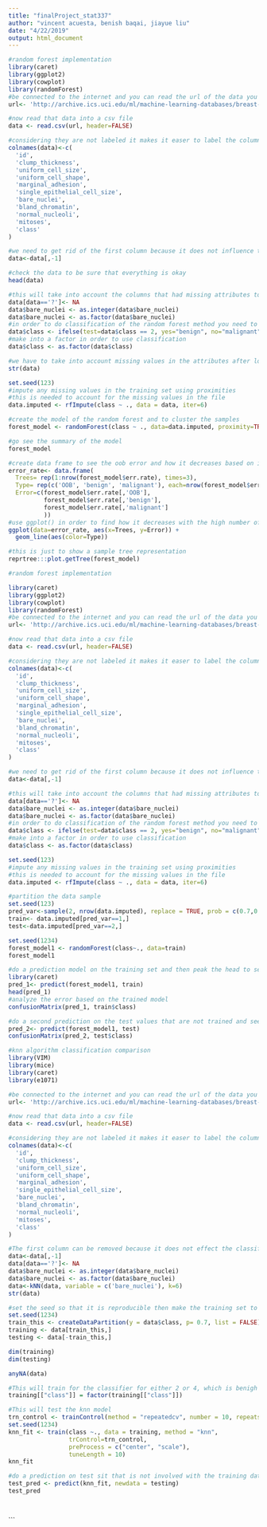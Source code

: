 ```yaml
---
title: "finalProject_stat337"
author: "vincent acuesta, benish baqai, jiayue liu"
date: "4/22/2019"
output: html_document
---
```


```r
#random forest implementation
library(caret)
library(ggplot2)
library(cowplot)
library(randomForest)
#be connected to the internet and you can read the url of the data you need 
url<- 'http://archive.ics.uci.edu/ml/machine-learning-databases/breast-cancer-wisconsin/breast-cancer-wisconsin.data'

#now read that data into a csv file
data <- read.csv(url, header=FALSE)

#considering they are not labeled it makes it easer to label the columns
colnames(data)<-c(
  'id',
  'clump_thickness',
  'uniform_cell_size',
  'uniform_cell_shape',
  'marginal_adhesion',
  'single_epithelial_cell_size',
  'bare_nuclei',
  'bland_chromatin',
  'normal_nucleoli',
  'mitoses',
  'class'
)

#we need to get rid of the first column because it does not influence the classification of the test sample, it is just the identification of each instance 
data<-data[,-1]

#check the data to be sure that everything is okay
head(data)

#this will take into account the columns that had missing attributes to begin with 
data[data=='?']<- NA
data$bare_nuclei <- as.integer(data$bare_nuclei)
data$bare_nuclei <- as.factor(data$bare_nuclei)
#in order to do classification of the random forest method you need to make a factor out of the classification because you need to denote that it is either malignant or benign
data$class <- ifelse(test=data$class == 2, yes="benign", no="malignant")
#make into a factor in order to use classification
data$class <- as.factor(data$class) 

#we have to take into account missing values in the attributes after looking at the missing attributes in the data file, it says that there are 8 missing values that are denoted by a '?' to take into account
str(data)

set.seed(123)
#impute any missing values in the training set using proximities
#this is needed to account for the missing values in the file
data.imputed <- rfImpute(class ~ ., data = data, iter=6)

#create the model of the random forest and to cluster the samples 
forest_model <- randomForest(class ~ ., data=data.imputed, proximity=TRUE)

#go see the summary of the model
forest_model

#create data frame to see the oob error and how it decreases based on increasing the amount of decision trees involved
error_rate<- data.frame(
  Trees= rep(1:nrow(forest_model$err.rate), times=3),
  Type= rep(c('OOB', 'benign', 'malignant'), each=nrow(forest_model$err.rate)),
  Error=c(forest_model$err.rate[,'OOB'],
          forest_model$err.rate[,'benign'],
          forest_model$err.rate[,'malignant']
          ))
#use ggplot() in order to find how it decreases with the high number of decision trees involved in the forest
ggplot(data=error_rate, aes(x=Trees, y=Error)) +
  geom_line(aes(color=Type))

#this is just to show a sample tree representation
reprtree:::plot.getTree(forest_model)


```



```r

#random forest implementation

library(caret)
library(ggplot2)
library(cowplot)
library(randomForest)
#be connected to the internet and you can read the url of the data you need 
url<- 'http://archive.ics.uci.edu/ml/machine-learning-databases/breast-cancer-wisconsin/breast-cancer-wisconsin.data'

#now read that data into a csv file
data <- read.csv(url, header=FALSE)

#considering they are not labeled it makes it easer to label the columns
colnames(data)<-c(
  'id',
  'clump_thickness',
  'uniform_cell_size',
  'uniform_cell_shape',
  'marginal_adhesion',
  'single_epithelial_cell_size',
  'bare_nuclei',
  'bland_chromatin',
  'normal_nucleoli',
  'mitoses',
  'class'
)

#we need to get rid of the first column because it does not influence the classification of the test sample, it is just the identification of each instance 
data<-data[,-1]

#this will take into account the columns that had missing attributes to begin with 
data[data=='?']<- NA
data$bare_nuclei <- as.integer(data$bare_nuclei)
data$bare_nuclei <- as.factor(data$bare_nuclei)
#in order to do classification of the random forest method you need to make a factor out of the classification because you need to denote that it is either malignant or benign
data$class <- ifelse(test=data$class == 2, yes="benign", no="malignant")
#make into a factor in order to use classification
data$class <- as.factor(data$class) 

set.seed(123)
#impute any missing values in the training set using proximities
#this is needed to account for the missing values in the file
data.imputed <- rfImpute(class ~ ., data = data, iter=6)

#partition the data sample
set.seed(123)
pred_var<-sample(2, nrow(data.imputed), replace = TRUE, prob = c(0.7,0.3))
train<- data.imputed[pred_var==1,]
test<-data.imputed[pred_var==2,]

set.seed(1234)
forest_model1 <- randomForest(class~., data=train)
forest_model1

#do a prediction model on the training set and then peak the head to see the classification of those
library(caret)
pred_1<- predict(forest_model1, train)
head(pred_1)
#analyze the error based on the trained model
confusionMatrix(pred_1, train$class)

#do a second prediction on the test values that are not trained and seen by the computer
pred_2<- predict(forest_model1, test)
confusionMatrix(pred_2, test$class)
```



```r
#knn algorithm classification comparison
library(VIM)
library(mice)
library(caret)
library(e1071)

#be connected to the internet and you can read the url of the data you need 
url<- 'http://archive.ics.uci.edu/ml/machine-learning-databases/breast-cancer-wisconsin/breast-cancer-wisconsin.data'

#now read that data into a csv file
data <- read.csv(url, header=FALSE)

#considering they are not labeled it makes it easer to label the columns
colnames(data)<-c(
  'id',
  'clump_thickness',
  'uniform_cell_size',
  'uniform_cell_shape',
  'marginal_adhesion',
  'single_epithelial_cell_size',
  'bare_nuclei',
  'bland_chromatin',
  'normal_nucleoli',
  'mitoses',
  'class'
)

#The first column can be removed because it does not effect the classification portion of the data
data<-data[,-1]
data[data=='?']<- NA
data$bare_nuclei <- as.integer(data$bare_nuclei)
data$bare_nuclei <- as.factor(data$bare_nuclei)
data<-kNN(data, variable = c('bare_nuclei'), k=6)
str(data)

#set the seed so that it is reproducible then make the training set to train then the testing set in order to partition what needs to be trained. 
set.seed(1234)
train_this <- createDataPartition(y = data$class, p= 0.7, list = FALSE)
training <- data[train_this,]
testing <- data[-train_this,]

dim(training)
dim(testing)

anyNA(data)

#This will train for the classifier for either 2 or 4, which is benigh or malignant respectively
training[["class"]] = factor(training[["class"]])

#This will test the knn model
trn_control <- trainControl(method = "repeatedcv", number = 10, repeats = 4)
set.seed(1234)
knn_fit <- train(class ~., data = training, method = "knn",
                 trControl=trn_control,
                 preProcess = c("center", "scale"),
                 tuneLength = 10)
knn_fit

#do a prediction on test sit that is not involved with the training dataset
test_pred <- predict(knn_fit, newdata = testing)
test_pred




```









```